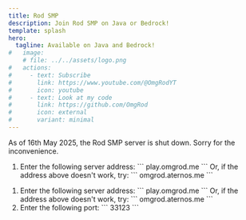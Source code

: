 ```yaml
---
title: Rod SMP
description: Join Rod SMP on Java or Bedrock!
template: splash
hero:
  tagline: Available on Java and Bedrock!
#   image:
    # file: ../../assets/logo.png
#   actions:
#     - text: Subscribe
#       link: https://www.youtube.com/@OmgRodYT
#       icon: youtube
#     - text: Look at my code
#       link: https://github.com/OmgRod
#       icon: external
#       variant: minimal
---
```



<Aside type="caution">As of 16th May 2025, the Rod SMP server is shut down. Sorry for the inconvenience.</Aside>

<Tabs>
  <TabItem label="Java">
    <Steps>
      <ol>
        <li>
          Enter the following server address:
          ```
          play.omgrod.me
          ```
          Or, if the address above doesn't work, try:
          ```
          omgrod.aternos.me
          ```
        </li>
      </ol>
    </Steps>
  </TabItem>

  <TabItem label="Bedrock">
    <Steps>
      <ol>
        <li>
          Enter the following server address:
          ```
          play.omgrod.me
          ```
          Or, if the address above doesn't work, try:
          ```
          omgrod.aternos.me
          ```
        </li>
        <li>
          Enter the following port:
          ```
          33123
          ```
        </li>
      </ol>
    </Steps>
  </TabItem>
</Tabs>

